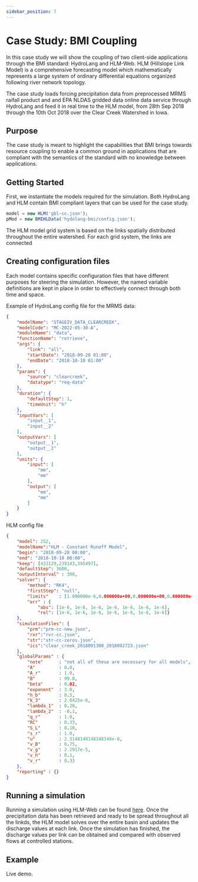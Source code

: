 ```yaml
---
sidebar_position: 7
---
```



# Case Study: BMI Coupling

In this case study we will show the coupling of two client-side applications through the BMI standard: HydroLang and HLM-Web. HLM (Hillslope Link Model) is a comprehensive forecasting model which mathematically represents a large system of ordinary differential equations organized following river network topology.

The case study loads forcing precipitation data from preprocessed MRMS raifall product and and EPA NLDAS gridded data online data service through HydroLang and feed it in real time to the HLM model, from 28th Sep 2018 through the 10th Oct 2018 over the Clear Creek Watershed in Iowa.  

## Purpose

The case study is meant to highlight the capabilities that BMI brings towards resource coupling to enable a common ground in applications that are compliant with the semantics of the standard with no knowledge between applications.

## Getting Started

First, we instantiate the models required for the simulation. Both HydroLang and HLM contain BMI compliant layers that can be used for the case study.

```js
model = new HLM('gbl-cc.json');
pMod = new BMIHLData('hydolang-bmi/config.json');
```

The HLM model grid system is based on the links spatially distributed throughout the entire watershed. For each grid system, the links are connected 

## Creating configuration files

Each model contains specific configuration files that have different purposes for steering the simulation. However, the named variable definitions are kept in place in order to effectively connect through both time and space.

Example of HydroLang config file for the MRMS data:

```json
{
    "modelName": "STAGEIV_DATA_CLEARCREEK",
    "modelCode": "MC-2022-05-30-A",
    "moduleName": "data",
    "functionName": "retrieve",
    "args": {
        "link": "all",
        "startDate": "2018-09-28 01:00",
        "endDate": "2018-10-10 01:00"
    },
    "params": {
        "source": "clearcreek",
        "datatype": "req-data"
    },
    "duration": {
        "defaultStep": 1,
        "timeUnit": "h"
    },
    "inputVars": [
        "input__1",
        "input__2"
    ],
    "outputVars": [
        "output__1",
        "output__2"
    ],
    "units": {
        "input": [
            "mm",
            "mm"
        ],
        "output": [
            "mm",
            "mm"
        ]
    }
}
```

HLM config file

```json
{
	"model": 252,
	"modelName":"HLM - Constant Runoff Model",
	"begin": "2018-09-28 00:00",
	"end": "2018-10-10 00:00",
	"keep": [433129,239143,395497],
	"defaultStep": 3600,
	"outputInterval" : 300,
	"solver": {
		"method": "RK4",
		"firstStep": "null",
		"limits"	: [1.000000e-6,0.000000e+00,0.000000e+00,0.000000e+00,0.000000e+00,0.000000e+00,0.000000e+00],
		"err" : {
			"abs": [1e-6, 1e-6, 1e-6, 1e-6, 1e-6, 1e-6, 1e-6],
			"rel": [1e-6, 1e-6, 1e-6, 1e-6, 1e-6, 1e-6, 1e-6]}
	},
	"simulationFiles": {
		"prm":"prm-cc-new.json",
		"rvr":"rvr-cc.json",
		"str":"str-cc-zeros.json",
		"ics":"clear_creek_2018091300_2018092723.json"
	},
	"globalParams" : {
		"note"		: "not all of these are necessary for all models",
		"A"   		: 0.0, 
		"A_r"		: 1.0,
		"B"    		: 99.0, 
		"beta"		: 0.02,
		"exponent" 	: 3.0,   
		"h_b" 		: 0.5, 
		"k_3"       : 2.0425e-6, 
		"lambda_1"	: 0.20,
		"lambda_2"	: -0.1,
		"q_r"		: 1.0,
		"RC"		: 0.33,
		"S_L"  		: 0.10,
		"s_r"		: 1.0,
		"u"			: 2.3148148148148148e-8,
		"v_B"		: 0.75,
		"v_g"		: 2.2917e-5,
		"v_h"		: 0.1,
		"v_r"		: 0.33
	},
	"reporting" : {}
}
```

## Running a simulation
Running a simulation using HLM-Web can be found [here](https://github.com/uihilab/HLM-Web). Once the precipitation data has been retrieved and ready to be spread throughout all the linkds, the HLM model solves over the entire basin and updates the discharge values at each link. Once the simulation has finished, the discharge values per link can be obtained and compared with observed flows at controlled stations.

## Example
Live demo.